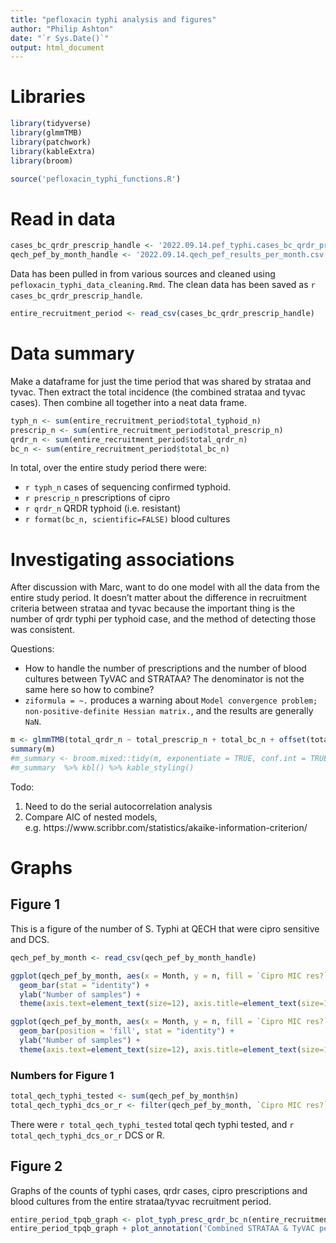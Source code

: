 ```yaml
---
title: "pefloxacin typhi analysis and figures"
author: "Philip Ashton"
date: "`r Sys.Date()`"
output: html_document
---
```


# Libraries

```r
library(tidyverse)
library(glmmTMB)
library(patchwork)
library(kableExtra)
library(broom)

source('pefloxacin_typhi_functions.R')
```

# Read in data

```r
cases_bc_qrdr_prescrip_handle <- '2022.09.14.pef_typhi.cases_bc_qrdr_prescrip.csv'
qech_pef_by_month_handle <- '2022.09.14.qech_pef_results_per_month.csv' 
```

Data has been pulled in from various sources and cleaned using `pefloxacin_typhi_data_cleaning.Rmd`. The clean data has been saved as `r cases_bc_qrdr_prescrip_handle`.

```r

entire_recruitment_period <- read_csv(cases_bc_qrdr_prescrip_handle)

```

# Data summary

Make a dataframe for just the time period that was shared by strataa and tyvac. Then extract the total incidence (the combined strataa and tyvac cases). Then combine all together into a neat data frame.

```r
typh_n <- sum(entire_recruitment_period$total_typhoid_n)
prescrip_n <- sum(entire_recruitment_period$total_prescrip_n)
qrdr_n <- sum(entire_recruitment_period$total_qrdr_n)
bc_n <- sum(entire_recruitment_period$total_bc_n)
```


In total, over the entire study period there were:

* `r typh_n` cases of sequencing confirmed typhoid.
* `r prescrip_n` prescriptions of cipro
* `r qrdr_n` QRDR typhoid (i.e. resistant)
* `r format(bc_n, scientific=FALSE)` blood cultures


# Investigating associations

After discussion with Marc, want to do one model with all the data from the entire study period. It doesn't matter about the difference in recruitment criteria between strataa and tyvac because the important thing is the number of qrdr typhi per typhoid case, and the method of detecting those was consistent.

Questions:

* How to handle the number of prescriptions and the number of blood cultures between TyVAC and STRATAA? The denominator is not the same here so how to combine?
* `ziformula = ~.` produces a warning about `Model convergence problem; non-positive-definite Hessian matrix.`, and the results are generally `NaN`.

```r
m <- glmmTMB(total_qrdr_n ~ total_prescrip_n + total_bc_n + offset(total_typhoid_n),  data = entire_recruitment_period, family = "nbinom2", ziformula = ~.)
summary(m)
#m_summary <- broom.mixed::tidy(m, exponentiate = TRUE, conf.int = TRUE)
#m_summary  %>% kbl() %>% kable_styling()
```

Todo:

1. Need to do the serial autocorrelation analysis
2. Compare AIC of nested models, e.g. https://www.scribbr.com/statistics/akaike-information-criterion/ 

# Graphs
## Figure 1

This is a figure of the number of S. Typhi at QECH that were cipro sensitive and DCS.

```r

qech_pef_by_month <- read_csv(qech_pef_by_month_handle)

ggplot(qech_pef_by_month, aes(x = Month, y = n, fill = `Cipro MIC res?`)) + 
  geom_bar(stat = "identity") + 
  ylab("Number of samples") +
  theme(axis.text=element_text(size=12), axis.title=element_text(size=14))

ggplot(qech_pef_by_month, aes(x = Month, y = n, fill = `Cipro MIC res?`, label = n)) + 
  geom_bar(position = 'fill', stat = "identity") + 
  ylab("Number of samples") +
  theme(axis.text=element_text(size=12), axis.title=element_text(size=14))
```

### Numbers for Figure 1

```r
total_qech_typhi_tested <- sum(qech_pef_by_month$n)
total_qech_typhi_dcs_or_r <- filter(qech_pef_by_month, `Cipro MIC res?` == 'DCS' | `Cipro MIC res?` == 'R' ) %>% pull(n) %>% sum
```

There were `r total_qech_typhi_tested` total qech typhi tested, and `r total_qech_typhi_dcs_or_r` DCS or R.


## Figure 2

Graphs of the counts of typhi cases, qrdr cases, cipro prescriptions and blood cultures from the entire strataa/tyvac recruitment period.

```r


entire_period_tpqb_graph <- plot_typh_presc_qrdr_bc_n(entire_recruitment_period) # tpqb stands for typhoid, prescriptions, qrdr and blood cultures
entire_period_tpqb_graph + plot_annotation('Combined STRATAA & TyVAC period')

```




